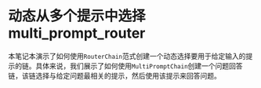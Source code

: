 # 动态从多个提示中选择 multi_prompt_router

本笔记本演示了如何使用`RouterChain`范式创建一个动态选择要用于给定输入的提示的链。具体来说，我们展示了如何使用`MultiPromptChain`创建一个问题回答链，该链选择与给定问题最相关的提示，然后使用该提示来回答问题。


<Example/>
